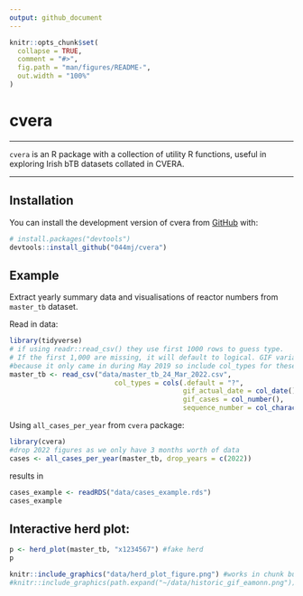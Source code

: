 ```yaml
---
output: github_document
---
```


<!-- README.md is generated from README.Rmd. Please edit that file -->

```r
knitr::opts_chunk$set(
  collapse = TRUE,
  comment = "#>",
  fig.path = "man/figures/README-",
  out.width = "100%"
)
```

# cvera

<!-- badges: start -->
<!-- badges: end -->

---

`cvera` is an R package with a collection of utility R functions, useful in exploring Irish bTB datasets collated in CVERA.

---

## Installation

You can install the development version of cvera from [GitHub](https://github.com/) with:

``` r
# install.packages("devtools")
devtools::install_github("044mj/cvera")
```

## Example

Extract yearly summary data and visualisations of reactor numbers from `master_tb` dataset. 

Read in data:

```r
library(tidyverse)
# if using readr::read_csv() they use first 1000 rows to guess type. 
# If the first 1,000 are missing, it will default to logical. GIF variables are missing in the first 1000
#because it only came in during May 2019 so include col_types for these variables:
master_tb <- read_csv("data/master_tb_24_Mar_2022.csv", 
                          col_types = cols(.default = "?", 
                                           gif_actual_date = col_date(), 
                                           gif_cases = col_number(),
                                           sequence_number = col_character()))
```

Using `all_cases_per_year` from `cvera` package:

```r
library(cvera)
#drop 2022 figures as we only have 3 months worth of data
cases <- all_cases_per_year(master_tb, drop_years = c(2022))
```


results in

```r
cases_example <- readRDS("data/cases_example.rds")
cases_example
```


## Interactive herd plot:


```r
p <- herd_plot(master_tb, "x1234567") #fake herd
p
```

```r
knitr::include_graphics("data/herd_plot_figure.png") #works in chunk but not when you render
#knitr::include_graphics(path.expand("~/data/historic_gif_eamonn.png"))
```




